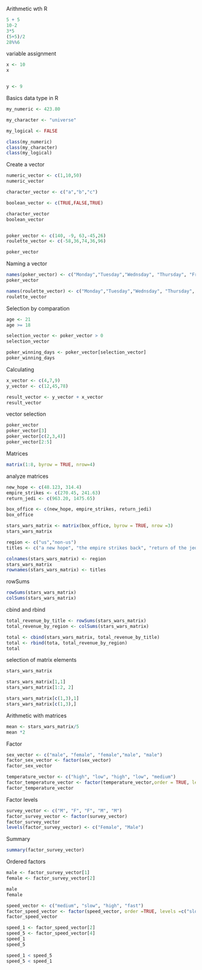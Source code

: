 Arithmetic wth R

```{r}
5 + 5
10-2
3*5
(5+5)/2
28%%6
```

variable assignment
```{r}
x <- 10
x


y <- 9


```
Basics data type in R

```{r}
my_numeric <- 423.80

my_character <- "universe"

my_logical <- FALSE

class(my_numeric)
class(my_character)
class(my_logical)
```

Create a vector
```{r}
numeric_vector <- c(1,10,50)
numeric_vector

character_vector <- c("a","b","c")

boolean_vector <- c(TRUE,FALSE,TRUE)

character_vector
boolean_vector


poker_vector <- c(140, -9, 63,-45,26)
roulette_vector <- c(-58,36,74,36,96)

poker_vector
```

Naming a vector
```{r}
names(poker_vector) <- c("Monday","Tuesday","Wednsday", "Thursday", "Friday")
poker_vector

names(roulette_vector) <- c("Monday","Tuesday","Wednsday", "Thursday", "Friday")
roulette_vector
```

Selection by comparation
```{r}
age <- 21
age >= 18

selection_vector <- poker_vector > 0
selection_vector

poker_winning_days <- poker_vector[selection_vector]
poker_winning_days
```
Calculating
```{r}
x_vector <- c(4,7,9)
y_vector <- c(12,45,78)

result_vector <- y_vector + x_vector
result_vector 
```
vector selection
```{r}
poker_vector
poker_vector[3]
poker_vector[c(2,3,4)]
poker_vector[2:5]
```
Matrices

```{r}
matrix(1:8, byrow = TRUE, nrow=4)
```

analyze matrices
```{r}
new_hope <- c(48.123, 314.4)
empire_strikes <- c(270.45, 241.63)
return_jedi <- c(963.20, 1475.65)

box_office <- c(new_hope, empire_strikes, return_jedi)
box_office

stars_wars_matrix <- matrix(box_office, byrow = TRUE, nrow =3)
stars_wars_matrix
```

```{r}
region <- c("us","non-us")
titles <- c("a new hope", "the empire strikes back", "return of the jedi")

colnames(stars_wars_matrix) <- region
stars_wars_matrix
rownames(stars_wars_matrix) <- titles
```

rowSums
```{r}
rowSums(stars_wars_matrix)
colSums(stars_wars_matrix)
```

cbind and rbind

```{r}
total_revenue_by_title <- rowSums(stars_wars_matrix)
total_revenue_by_region <- colSums(stars_wars_matrix)

total <- cbind(stars_wars_matrix, total_revenue_by_title)
total <- rbind(tota, total_revenue_by_region)
total
```

selection of matrix elements
```{r}


stars_wars_matrix

stars_wars_matrix[1,1]
stars_wars_matrix[1:2, 2]

stars_wars_matrix[c(1,3),1]
stars_wars_matrix[c(1,3),]

```

Arithmetic with matrices

```{r}

mean <- stars_wars_matrix/5
mean *2
```
Factor
```{r}
sex_vector <- c("male", "female", "female","male", "male")
factor_sex_vector <- factor(sex_vector)
factor_sex_vector

```

```{r}
temperature_vector <- c("high", "low", "high", "low", "medium")
factor_temperature_vector <- factor(temperature_vector,order = TRUE, levels =c("low", "medium", "high"))
factor_temperature_vector
```
Factor levels

```{r}
survey_vector <- c("M", "F", "F", "M", "M")
factor_survey_vector <- factor(survey_vector)
factor_survey_vector
levels(factor_survey_vector) <- c("Female", "Male")
```

Summary
```{r}
summary(factor_survey_vector)
```

Ordered factors

```{r}
male <- factor_survey_vector[1]
female <- factor_survey_vector[2]

male
female

speed_vector <- c("medium", "slow", "high", "fast")
factor_speed_vector <- factor(speed_vector, order =TRUE, levels =c("slow", "medium","high", "fast"))
factor_speed_vector

speed_1 <- factor_speed_vector[2]
speed_5 <- factor_speed_vector[4]
speed_1
speed_5

speed_1 < speed_5
speed_5 < speed_1
```

